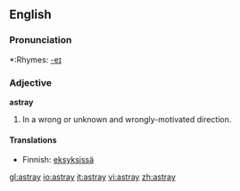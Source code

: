 ==English==

===Pronunciation===
*:Rhymes: [[Rhymes:English:-eɪ|-eɪ]]

===Adjective===
'''astray'''
# In a wrong or unknown and wrongly-motivated direction.

====Translations====
*Finnish: [[eksyksissä]]

[[gl:astray]]
[[io:astray]]
[[it:astray]]
[[vi:astray]]
[[zh:astray]]